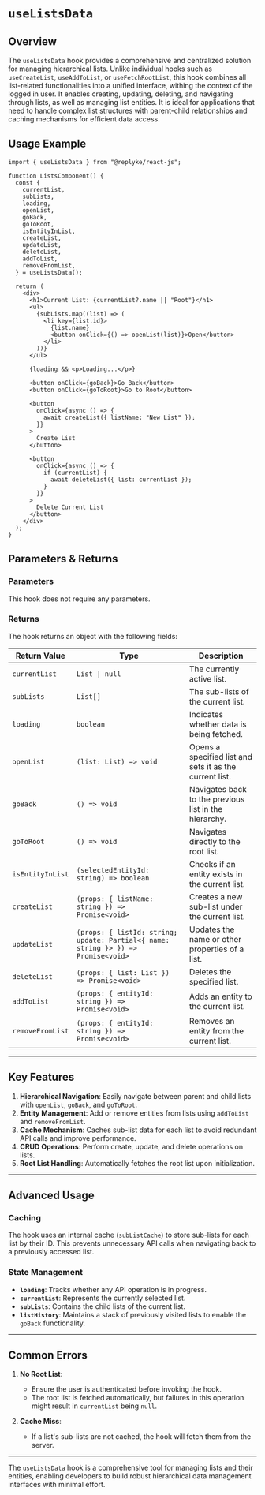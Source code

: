 # `useListsData`

## Overview

The `useListsData` hook provides a comprehensive and centralized solution for managing hierarchical lists. Unlike individual hooks such as `useCreateList`, `useAddToList`, or `useFetchRootList`, this hook combines all list-related functionalities into a unified interface, withing the context of the logged in user. It enables creating, updating, deleting, and navigating through lists, as well as managing list entities. It is ideal for applications that need to handle complex list structures with parent-child relationships and caching mechanisms for efficient data access.

## Usage Example

```tsx
import { useListsData } from "@replyke/react-js";

function ListsComponent() {
  const {
    currentList,
    subLists,
    loading,
    openList,
    goBack,
    goToRoot,
    isEntityInList,
    createList,
    updateList,
    deleteList,
    addToList,
    removeFromList,
  } = useListsData();

  return (
    <div>
      <h1>Current List: {currentList?.name || "Root"}</h1>
      <ul>
        {subLists.map((list) => (
          <li key={list.id}>
            {list.name}
            <button onClick={() => openList(list)}>Open</button>
          </li>
        ))}
      </ul>

      {loading && <p>Loading...</p>}

      <button onClick={goBack}>Go Back</button>
      <button onClick={goToRoot}>Go to Root</button>

      <button
        onClick={async () => {
          await createList({ listName: "New List" });
        }}
      >
        Create List
      </button>

      <button
        onClick={async () => {
          if (currentList) {
            await deleteList({ list: currentList });
          }
        }}
      >
        Delete Current List
      </button>
    </div>
  );
}
```



## Parameters & Returns

### Parameters

This hook does not require any parameters.

### Returns

The hook returns an object with the following fields:

| Return Value        | Type                                   | Description                                                                 |
|---------------------|----------------------------------------|-----------------------------------------------------------------------------|
| `currentList`       | `List \| null`                        | The currently active list.                                                  |
| `subLists`          | `List[]`                              | The sub-lists of the current list.                                           |
| `loading`           | `boolean`                             | Indicates whether data is being fetched.                                    |
| `openList`          | `(list: List) => void`                | Opens a specified list and sets it as the current list.                     |
| `goBack`            | `() => void`                          | Navigates back to the previous list in the hierarchy.                       |
| `goToRoot`          | `() => void`                          | Navigates directly to the root list.                                        |
| `isEntityInList`    | `(selectedEntityId: string) => boolean` | Checks if an entity exists in the current list.                             |
| `createList`        | `(props: { listName: string }) => Promise<void>` | Creates a new sub-list under the current list.                              |
| `updateList`        | `(props: { listId: string; update: Partial<{ name: string }> }) => Promise<void>` | Updates the name or other properties of a list. |
| `deleteList`        | `(props: { list: List }) => Promise<void>` | Deletes the specified list.                                               |
| `addToList`         | `(props: { entityId: string }) => Promise<void>` | Adds an entity to the current list.                                        |
| `removeFromList`    | `(props: { entityId: string }) => Promise<void>` | Removes an entity from the current list.                                   |

---

## Key Features

1. **Hierarchical Navigation**: Easily navigate between parent and child lists with `openList`, `goBack`, and `goToRoot`.
2. **Entity Management**: Add or remove entities from lists using `addToList` and `removeFromList`.
3. **Cache Mechanism**: Caches sub-list data for each list to avoid redundant API calls and improve performance.
4. **CRUD Operations**: Perform create, update, and delete operations on lists.
5. **Root List Handling**: Automatically fetches the root list upon initialization.

---

## Advanced Usage

### Caching

The hook uses an internal cache (`subListCache`) to store sub-lists for each list by their ID. This prevents unnecessary API calls when navigating back to a previously accessed list.

### State Management

- **`loading`**: Tracks whether any API operation is in progress.
- **`currentList`**: Represents the currently selected list.
- **`subLists`**: Contains the child lists of the current list.
- **`listHistory`**: Maintains a stack of previously visited lists to enable the `goBack` functionality.

---

## Common Errors

1. **No Root List**:
   - Ensure the user is authenticated before invoking the hook.
   - The root list is fetched automatically, but failures in this operation might result in `currentList` being `null`.

2. **Cache Miss**:
   - If a list's sub-lists are not cached, the hook will fetch them from the server.

---

The `useListsData` hook is a comprehensive tool for managing lists and their entities, enabling developers to build robust hierarchical data management interfaces with minimal effort.

